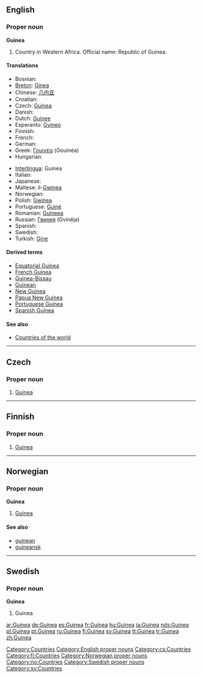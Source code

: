 {{see|guinea}}
{{wikipedia}}
==English==

===Proper noun===
'''Guinea'''

# Country in Western Africa. Official name: Republic of Guinea.

====Translations====
{{top}}
*Bosnian: {{t-|bs|Gvineja|f}}
*[[Breton]]: [[Ginea]]
*Chinese: [[几内亚]]
*Croatian: {{t-|hr|Gvineja|f}}
* Czech: [[#Czech|Guinea]] {{f}}
* Danish: {{t-|da|Guinea}}
*Dutch: [[Guinee]]
*Esperanto: [[Gvineo]]
* Finnish: {{t+|fi|Guinea}}
* French: {{t+|fr|Guinée|f}}
* German: {{t+|de|Guinea}}
*Greek: [[Γουινέα]] (Gouinéa) {{f}}
* Hungarian: {{t+|hu|Guinea}}
{{mid}}
*[[Interlingua]]: Guinea
* Italian: {{t-|it|Guinea|f}}
* Japanese: {{t-|ja|ギニア|tr=Ginia|sc=Jpan}}
*Maltese: il-[[Gwinea]]
* Norwegian: {{t-|no|Guinea}}
*Polish: [[Gwinea]] {{f}}
*Portuguese: [[Guiné]]
*Romanian: [[Guineea]] {{f}}
*Russian: [[Гвинея]] (Gvinéja) {{f}}
* Spanish: {{t+|es|Guinea|f}}
* Swedish: {{t+|sv|Guinea}}
*Turkish: [[Gine]]
{{bottom}}

====Derived terms====
*[[Equatorial Guinea]]
*[[French Guinea]]
*[[Guinea-Bissau]]
*[[Guinean]]
*[[New Guinea]]
*[[Papua New Guinea]]
*[[Portuguese Guinea]]
*[[Spanish Guinea]]

====See also====
* [[Appendix:Countries of the world|Countries of the world]]

[[Category:Countries]]
[[Category:English proper nouns]]

----

==Czech==

===Proper noun===
{{cs-proper noun|g=f}}

# [[#English|Guinea]]

[[Category:cs:Countries]]

----

==Finnish==
{{wikipedia|lang=fi}}

===Proper noun===
{{fi-noun|proper=true}}

# [[#English|Guinea]]

[[Category:fi:Countries]]

----

==Norwegian==

===Proper noun===
'''Guinea'''

# [[#English|Guinea]]

====See also====
*[[guinean]]
*[[guineansk]]

[[Category:Norwegian proper nouns]]
[[Category:no:Countries]]

----

==Swedish==

===Proper noun===
'''Guinea'''

# Guinea

[[Category:Swedish proper nouns]]
[[Category:sv:Countries]]

[[ar:Guinea]]
[[de:Guinea]]
[[es:Guinea]]
[[fr:Guinea]]
[[hu:Guinea]]
[[ja:Guinea]]
[[nds:Guinea]]
[[pl:Guinea]]
[[pt:Guinea]]
[[ru:Guinea]]
[[fi:Guinea]]
[[sv:Guinea]]
[[tt:Guinea]]
[[tr:Guinea]]
[[zh:Guinea]]